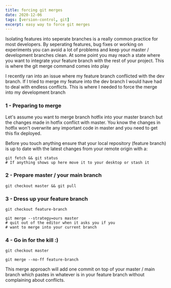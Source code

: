 ```yaml
---
title: forcing git merges
date: 2020-12-06
tags: [version-control, git]
excerpt: easy way to force git merges
--- 
```



Isolating features into seperate branches is a really common practice for most developers. By seperating features, bug fixes or working on experiments you can avoid a lot of problems and keep your master / development branches clean.
At some point you may reach a state where you want to integrate your feature branch with the rest of your project. This is where the git merge command comes into play



I recently ran into an issue where my feature branch conflicted with the dev branch. If I tried to merge my feature into the dev branch I would have had to deal with endless conflicts. This is where I needed to force the merge into my development branch




### 1 - Preparing to merge

Let's assume you want to merge branch hotfix into your master branch but the changes made in hotfix conflict with master. You know the changes in hotfix won't overwrite any important code in master and you need to get this fix deployed.



Before you touch anything ensure that your local repository (feature branch) is up to date with the latest changes from your remote origin with a:


```shell
git fetch && git status
# If anything shows up here move it to your desktop or stash it
```

### 2 - Prepare master / your main branch

```shell
git checkout master && git pull
```



### 3 - Dress up your feature branch

```shell
git checkout feature-branch
```



```shell
git merge --strategy=ours master
# quit out of the editor when it asks you if you
# want to merge into your current branch
```





### 4 - Go in for the kill :) 


```shell
git checkout master
```



```shell
git merge --no-ff feature-branch
```


This merge approach will add one commit on top of your master / main branch which pastes in whatever is in your feature branch without complaining about conflicts.
